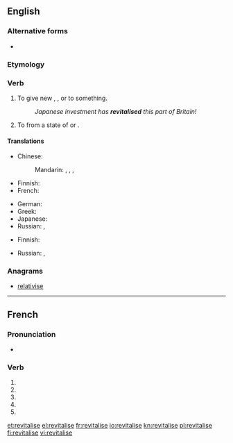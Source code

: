 {{also|revitalisé}}
==English==

===Alternative forms===
* {{l|en|revitalize}} {{qualifier|{{l|en|American}}}}

===Etymology===
{{confix|re|vital|ise|lang=en}}

===Verb===
{{en-verb|revitalises|revitalising|revitalised|revitalised}}

# To give new {{l|en|life}}, {{l|en|energy}}, {{l|en|activity}} or {{l|en|success}} to something.
#: ''Japanese investment has '''revitalised''' this part of Britain!''
# To {{l|en|rouse}} from a state of {{l|en|inactivity}} or {{l|en|quiescence}}.

====Translations====
{{trans-top|to give new life, energy, activity or success}}
* Chinese:
*: Mandarin: {{t+|cmn|振興|sc=Hani}}, {{t+|cmn|振兴|tr=zhènxīng|sc=Hani}}, {{t+|cmn|復興|sc=Hani}}, {{t+|cmn|复兴|tr=fùxīng|sc=Hani}}
* Finnish: {{t+|fi|elvyttää}}
* French: {{t+|fr|revivifier}}
{{trans-mid}}
* German: {{t|de|revitalisieren}}
* Greek: {{t+|el|αναζωογονώ}}
* Japanese: {{t|ja|活性化|tr=かっせいかする, kasseika suru|alt=活性化する|sc=Jpan}}
* Russian: {{t+|ru|оживлять|impf|tr=oživljátʹ|sc=Cyrl}}, {{t+|ru|оживить|pf|tr=oživítʹ|sc=Cyrl}}
{{trans-bottom}}

{{trans-top|to rouse from a state of inactivity or quiescence}}
* Finnish: {{t+|fi|elvyttää}}
{{trans-mid}}
* Russian: {{t+|ru|оживлять|impf|tr=oživljátʹ|sc=Cyrl}}, {{t+|ru|оживить|pf|tr=oživítʹ|sc=Cyrl}}
{{trans-bottom}}

===Anagrams===
* [[relativise#English|relativise]]

----

==French==

===Pronunciation===
* {{homophones|lang=fr|revitalisent|revitalises}}

===Verb===
{{fr-verb-form}}

# {{conjugation of|revitaliser||1|s|pres|ind|lang=fr}}
# {{conjugation of|revitaliser||3|s|pres|ind|lang=fr}}
# {{conjugation of|revitaliser||1|s|pres|sub|lang=fr}}
# {{conjugation of|revitaliser||3|s|pres|sub|lang=fr}}
# {{conjugation of|revitaliser||2|s|imp|lang=fr}}

[[et:revitalise]]
[[el:revitalise]]
[[fr:revitalise]]
[[io:revitalise]]
[[kn:revitalise]]
[[pl:revitalise]]
[[fi:revitalise]]
[[vi:revitalise]]